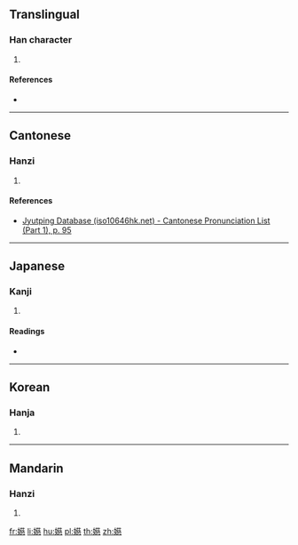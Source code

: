 ==Translingual==

===Han character===
{{Han char|rn=38|rad=女|as=14|sn=17|four=44433|canj=VTVP|ids=⿰女慈}}

# {{defn|Han|sort=女14}}

====References====
* {{Han ref|kx=0272.340|dkj=06816|dj=0541.010|hdz=21085.200|uh=5B28|ud=23336|bh=E959|bd=59737}}

----

==Cantonese==

===Hanzi===
{{yue-hanzi|jyut=[[ci4]]|y=chi4}}

# {{defn|lang=yue|sort=女14}}

====References====
* [http://www.iso10646hk.net/jp/document/download.jsp Jyutping Database (iso10646hk.net) - Cantonese Pronunciation List (Part 1), p. 95]

----

==Japanese==

===Kanji===
{{ja-kanji|grade=|rs=女14}}

# {{defn|lang=ja|sort=女14}}

====Readings====
* {{ja-readings|on=[[し]] (shi), [[じ]] (ji)|kun=}}

----

==Korean==

===Hanja===
{{ko-hanja|hangeul=자|rv=ja|mr=cha}}

# {{defn|lang=ko|sort=女14}}

----

==Mandarin==

===Hanzi===
{{cmn-hanzi|pin=[[cí]] ([[ci2]])|wg=tz'u<sup>2</sup>}}

# {{defn|lang=cmn|sort=女14}}

[[fr:嬨]]
[[li:嬨]]
[[hu:嬨]]
[[pl:嬨]]
[[th:嬨]]
[[zh:嬨]]